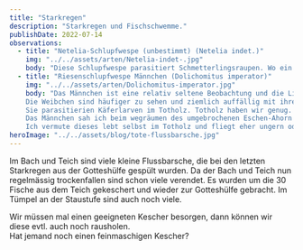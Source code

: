 ```yaml
---
title: "Starkregen"
description: "Starkregen und Fischschwemme."
publishDate: 2022-07-14
observations:
  - title: "Netelia-Schlupfwespe (unbestimmt) (Netelia indet.)"
    img: "../../assets/arten/Netelia-indet-.jpg"
    body: "Diese Schlupfwespe parasitiert Schmetterlingsraupen. Wo ein Parasit muss es auch genug Wirtstiere, sprich Schmetterlinge geben."
  - title: "Riesenschlupfwespe Männchen (Dolichomitus imperator)"
    img: "../../assets/arten/Dolichomitus-imperator.jpg"
    body: "Das Männchen ist eine relativ seltene Beobachtung und die Literatur ist auch relativ spärlich dazu.
    Die Weibchen sind häufiger zu sehen und ziemlich auffällig mit ihrer Größe und dem langen Legebohrer.
    Sie parasitierien Käferlarven im Totholz. Totholz haben wir genug.
    Das Männchen sah ich beim wegräumen des umgebrochenen Eschen-Ahorn im Totholz.
    Ich vermute dieses lebt selbst im Totholz und fliegt eher ungern oder gar nicht."
heroImage: "../../assets/blog/tote-flussbarsche.jpg"
---
```



Im Bach und Teich sind viele kleine Flussbarsche, die bei den letzten Starkregen aus der Gotteshülfe gespült wurden.
Da der Bach und Teich nun regelmässig trockenfallen sind schon viele verendet.
Es wurden um die 30 Fische aus dem Teich gekeschert und wieder zur Gotteshülfe gebracht.
Im Tümpel an der Staustufe sind auch noch viele.

Wir müssen mal einen geeigneten Kescher besorgen, dann können wir diese evtl. auch noch rausholen.  
Hat jemand noch einen feinmaschigen Kescher?

<Cards observations={frontmatter.observations} />
